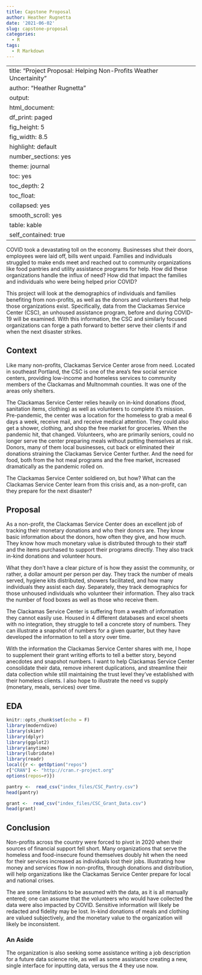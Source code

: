 ```yaml
---
title: Capstone Proposal
author: Heather Rugnetta
date: '2021-06-02'
slug: capstone-proposal
categories:
  - R
tags:
  - R Markdown
---
```


---
title: "Project Proposal: Helping Non-Profits Weather Uncertainity"
author: "Heather Rugnetta"
output:
 html_document:
    df_print: paged
    fig_height: 5
    fig_width: 8.5
    highlight: default
    number_sections: yes
    theme: journal
    toc: yes
    toc_depth: 2
    toc_float:
      collapsed: yes
      smooth_scroll: yes
    table: kable
    self_contained: true
---

COVID took a devastating toll on the economy. Businesses shut their doors, employees were laid off, bills went unpaid. Families and individuals struggled to make ends meet and reached out to community organizations like food pantries and utility assistance programs for help. How did these organizations handle the influx of need? How did that impact the families and individuals who were being helped prior COVID?

This project will look at the demographics of individuals and families benefiting from non-profits, as well as the donors and volunteers that help those organizations exist. Specifically, data from the Clackamas Service Center (CSC), an unhoused assistance program, before and during COVID-19 will be examined. With this information, the CSC and similarly focused organizations can forge a path forward to better serve their clients if and when the next disaster strikes.

## Context


Like many non-profits, Clackamas Service Center arose from need. Located in southeast Portland, the CSC is one of the area's few social service centers, providing low-income and homeless services to community members of the Clackamas and Multnommah counties. It was one of the areas only shelters.


The Clackamas Service Center relies heavily on in-kind donations (food, sanitation items, clothing) as well as volunteers to complete it's mission. Pre-pandemic, the center was a location for the homeless to grab a meal 6 days a week, receive mail, and receive medical attention. They could also get a shower, clothing, and shop the free market for groceries. When the pandemic hit, that changed. Volunteers, who are primarily seniors, could no longer serve the center preparing meals without putting themselves at risk. Donors, many of them local businesses, cut back or eliminated their donations straining the Clackamas Service Center further. And the need for food, both from the hot meal programs and the free market, increased dramatically as the pandemic rolled on.

The Clackamas Service Center soldiered on, but how? What can the Clackamas Service Center learn from this crisis and, as a non-profit, can they prepare for the next disaster?

## Proposal

As a non-profit, the Clackamas Service Center does an excellent job of tracking their monetary donations and who their donors are. They know basic information about the donors, how often they give, and how much. They know how much monetary value is distributed through to their staff and the items purchased to support their programs directly. They also track in-kind donations and volunteer hours.

What they don't have a clear picture of is how they assist the community, or rather, a dollar amount per person per day. They track the number of meals served, hygiene kits distributed, showers facilitated, and how many individuals they assist each day. Separately, they track demographics for those unhoused individuals who volunteer their information. They also track the number of food boxes as well as those who receive them.

The Clackamas Service Center is suffering from a wealth of information they cannot easily use. Housed in 4 different databases and excel sheets with no integration, they struggle to tell a concrete story of numbers. They can illustrate a snapshot of numbers for a given quarter, but they have developed the information to tell a story over time.

With the information the Clackamas Service Center shares with me, I hope to supplement their grant writing efforts to tell a better story, beyond anecdotes and snapshot numbers. I want to help Clackamas Service Center consolidate their data, remove inherent duplications, and streamline their data collection while still maintaining the trust level they've established with their homeless clients. I also hope to illustrate the need vs supply (monetary, meals, services) over time.

## EDA
```r
knitr::opts_chunk$set(echo = F)
library(moderndive)
library(skimr)
library(dplyr)
library(ggplot2)
library(anytime)
library(lubridate)
library(readr)
local({r <- getOption("repos")
r["CRAN"] <- "http://cran.r-project.org"
options(repos=r)})

```



```r

pantry <-  read_csv("index_files/CSC_Pantry.csv")
head(pantry)

```

```r

grant <-  read_csv("index_files/CSC_Grant_Data.csv")
head(grant)

```


## Conclusion

Non-profits across the country were forced to pivot in 2020 when their sources of financial support fell short. Many organizations that serve the homeless and food-insecure found themselves doubly hit when the need for their services increased as individuals lost their jobs. Illustrating how money and services flow in non-profits, through donations and distribution, will help organizations like the Clackamas Service Center prepare for local and national crises.

The are some limitations to be assumed with the data, as it is all manually entered; one can assume that the volunteers who would have collected the data were also impacted by COVID. Sensitive information will likely be redacted and fidelity may be lost. In-kind donations of meals and clothing are valued subjectively, and the monetary value to the organization will likely be inconsistent.

### An Aside

The organization is also seeking some assistance writing a job description for a future data science role, as well as some assistance creating a new, single interface for inputting data, versus the 4 they use now.
